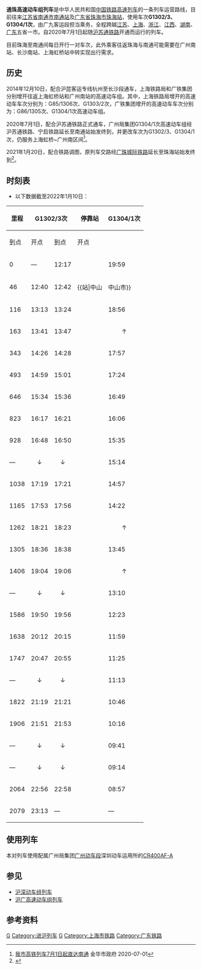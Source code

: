 {{Infobox CHNTrain
| name_bgcolor = #0033c9
| 开行      =2020年7月1日
| Photo = 	
| Photoname = 
| 国铁列车    = 通珠高速动车组列车
| 铁路局    = [[广州局集团|广州局集团]]
| 客运段    = 广九客运段
| 等级      = [[高速动车组列车|高速动车组列车]]
| 目前车次   = G1302/3（珠海往南通）<br />G1304/1（南通往珠海）
| 运行区间   = [[南通站|南通站]] ↔ [[珠海站|珠海站]]
| 途径线路   = [[宁启铁路|宁启铁路]]、[[沪苏通铁路|沪苏通铁路]]、[[滬昆高速鐵路|滬昆高速鐵路]]、[[京廣高速鐵路|京廣高速鐵路]]、[[广珠城际铁路|广珠城际铁路]]
| 发车时间   = 珠海站：12:17（G1302/3）<br> 南通站：08:44（G1304/1）
| 终到时间   = 珠海站：19:59（G1304/1）<br> 南通站：23:13（G1302/3）
| 全程时间   = 10小时56分（G1302/3次）<br> 11小时15分（G1304/1次）
| 停靠 = [[广州南站|广州南站]]、[[长沙南站|长沙南站]]、[[南昌西站|南昌西站]]、[[杭州东站|杭州东站]]、[[上海虹桥站|上海虹桥站]]、[[南通西站|南通西站]]等
| 车体  = [[CR400AF型电力动车组|CR400AF-A]]
}}

'''通珠高速动车组列车'''是中华人民共和国[[中国铁路高速列车|中国铁路高速列车]]的一条列车运营路线，目前往来[[江苏省|江苏省]][[南通市|南通市]][[南通站|南通站]]及[[广东省|广东省]][[珠海市|珠海市]][[珠海站|珠海站]]，使用车次'''G1302/3、G1304/1次'''，由广九客运段担当乘务，全程跨越[[江苏|江苏]]、[[上海|上海]]、[[浙江|浙江]]、[[江西|江西]]、[[湖南|湖南]]、[[广东|广东]]五省一市。自2020年7月1日起随[[沪苏通铁路|沪苏通铁路]]开通而运行的列车。

目前珠海至南通间每日开行一对车次，此外乘客往返珠海与南通可能需要在广州南站、长沙南站、上海虹桥站中转实现出行需求。

== 历史 ==

2014年12月10日，配合沪昆客运专线杭州至长沙段通车，上海铁路局和广铁集团分别增开往返上海虹桥站和广州南站的高速动车组。其中，上海铁路局增开的高速动车车次分别为：G85/1306次、G1303/2次，广铁集团增开的高速动车车次分别为：G86/1305次、G1304/1次高速动车组。

2020年7月1日，配合沪苏通铁路正式通车，广州局集团G1304/1次高速动车组经沪苏通铁路、宁启铁路延长至南通站始发终到，并更改车次为G1302/3、G1304/1次，仍服务上海虹桥~广州南区间<ref>[http://www.jinhua.gov.cn/11330700002592599F/gzdt/202007/t20200701_4661594_1.html 我市高铁列车7月1日起直达南通 ] 金华市政府 2020-07-01</ref>。

2021年1月20日，配合铁路调图，原列车交路经[[广珠城际铁路|广珠城际铁路]]延长至珠海站始发终到<ref>{{Cite web |url=https://baijiahao.baidu.com/s?id=1687329243442957926&wfr=spider&for=pc |title=元旦后，金华高铁将直达珠海、中山等地！与珠三角的交往更便捷！  百度百家号·知浙江 2020-12-28 |access-date=2021-04-14 |archive-date=2021-04-14 |archive-url=https://web.archive.org/web/20210414100412/https://baijiahao.baidu.com/s?id=1687329243442957926&wfr=spider&for=pc |dead-url=no }}</ref>。

== 时刻表 ==

*以下数据截至2022年1月10日：
{| class="wikitable"
! rowspan="2"|里程
! colspan="2"|G1302/3次
! rowspan="2"|停靠站
! colspan="2"|G1304/1次
! rowspan="2"|里程
|-
!到点!!开点!!到点!!开点
|-
|0||—||12:17||{{站|珠海}}||19:59||—||2079
|-
|46||12:40||12:42||{{站|中山||中山市}}||19:30||19:32||2033
|-
|116||13:13||13:24||{{站|广州南}}||18:56||19:01||1963
|-
|163||13:41||13:47||{{站|广州北}}||<center>↑</center>||—
|-
|343||14:26||14:28||{{站|韶关}}||17:57||17:59||1736
|-
|493||14:59||15:01||{{站|郴州西}}||17:24||17:26||1586
|-
|646||15:34||15:36||{{站|衡阳东}}||16:49||16:51||1586
|-
|823||16:17||16:21||{{站|长沙南}}||16:06||16:12||1256
|-
|928||16:48||16:50||{{站|萍乡北}}||15:35||15:37||1151
|-
|—||<center>↓</center>||<center>↓</center>||{{站|宜春}}||15:14||15:16||1090
|-
|1038||17:19||17:21||{{站|新余北}}||14:57||14:59||1041
|-
|1165||17:53||17:56||{{站|南昌西}}||14:22||14:25||914
|-
|1262||18:21||18:23||{{站|抚州东}}||<center>↑</center>||<center>↑</center>||—
|-
|1305||18:36||18:38||{{站|鹰潭北}}||13:45||13:47||774
|-
|1406||19:04||19:06||{{站|上饶}}||<center>↑</center>||<center>↑</center>||—
|-
|—||<center>↓</center>||<center>↓</center>||{{站|玉山南}}||13:10||13:12||639
|-
|1586||19:50||19:56||{{站|金华}}||12:23||12:26||493
|-
|1638||20:12||20:15||{{站|义乌}}||11:59||12:06||441
|-
|1747||20:47||20:55||{{站|杭州东}}||11:25||11:27||332
|-
|—||<center>↓</center>||<center>↓</center>||{{站|临平南}}||11:13||11:15||317
|-
|1822||21:19||21:21||{{站|嘉兴南}}||10:46||10:53||257
|-
|1906||21:51||21:53||{{站|上海虹桥}}||10:16||10:18||173
|-
|—||<center>↓</center>||<center>↓</center>||{{站|太仓}}||09:41||09:43||115
|-
|—||<center>↓</center>||<center>↓</center>||{{站|张家港}}||09:14||09:16||49
|-
|2064||22:56||22:58||{{站|南通西}}||08:57||08:59||15
|-
|2079||23:13||—||{{站|南通}}||—||08:44||0
|}

==使用列车==
本对列车使用配属广州局集团[[广州动车段|广州动车段]]深圳动车运用所的[[复兴号CR400AF型电力动车组|CR400AF-A]]

==参见==
*[[沪深动车组列车|沪深动车组列车]]
*[[沪广高速动车组列车|沪广高速动车组列车]]

==参考资料==
{{Reflist}}

{{中国高速动车组列车车次|0}}
[[Category:进穗列车|G]]
[[Category:进沪列车|Category:进沪列车]]
[[Category:中国铁路广州局集团有限公司|G]]
[[Category:上海市铁路|Category:上海市铁路]]
[[Category:广东铁路|Category:广东铁路]]